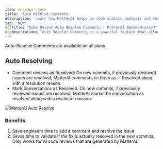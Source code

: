 ```yaml
---
icon: message-check
title: 'Auto Resolve Comments'
description: 'Learn how MatterAI helps in code quality analysis and recommendations'
tag: "NEW"
og:title: "Code Review Auto Resolve Comments | MatterAI Documentation"
og:description: "Auto Resolve Comments is a powerful feature that allows engineers to auto-resolve comments on their pull requests using MatterAI."
---
```


<Note>
Auto-Resolve Comments are available on all plans.
</Note>

## Auto Resolving

- Comment reviews as Resolved: On new commits, if previously reviewed issues are resolved, MatterAI comments on them as ✅ Resolved along with a resolution reason.
- Mark conversations as Resolved: On new commits, if previously reviewed issues are resolved, MatterAI marks the conversation as resolved along with a resolution reason.

<Frame>
<img
  className="block"
  src="/images/features/auto-resolve.png"
  alt="MatterAI Auto Resolve"
/>
</Frame>

### Benefits
1. Save engineers time to add a comment and resolve the issue
2. Saves time to validate if the fix is actually resolved in the new commits. Only works for AI code reviews that are generated by MatterAI.

